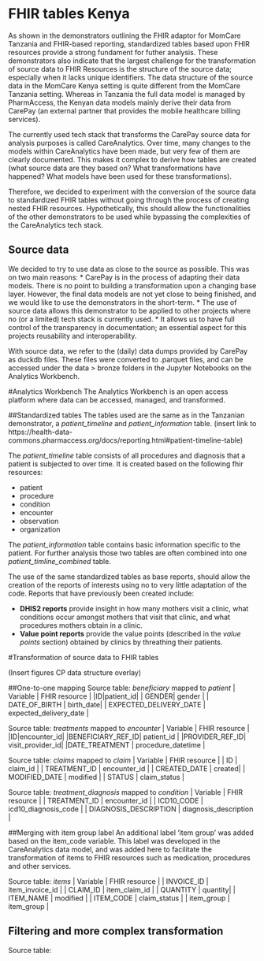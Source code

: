 # FHIR tables Kenya
As shown in the demonstrators outlining the FHIR adaptor for MomCare Tanzania and FHIR-based reporting, standardized tables based upon FHIR resources provide a strong fundament for futher analysis. These demonstrators also indicate that the largest challenge for the transformation of source data to FHIR Resources is the structure of the source data; especially when it lacks unique identifiers. The data structure of the source data in the MomCare Kenya setting is quite different from the MomCare Tanzania setting. Whereas in Tanzania the full data model is managed by PharmAccess, the Kenyan data models mainly derive their data from CarePay (an external partner that provides the mobile healthcare billing services). 

The currently used tech stack that transforms the CarePay source data for analysis purposes is called CareAnalytics. Over time, many changes to the models within CareAnalytics have been made, but very few of them are clearly documented. This makes it complex to derive how tables are created (what source data are they based on? What transformations have happened? What models have been used for these transformations).

Therefore, we decided to experiment with the conversion of the source data to standardized FHIR tables without going through the process of creating nested FHIR resources. Hypothetically, this should allow the functionalities of the other demonstrators to be used while bypassing the complexities of the CareAnalytics tech stack. 

## Source data
We decided to try to use data as close to the source as possible. This was on two main reasons: 
* CarePay is in the process of adapting their data models. There is no point to building a transformation upon a changing base layer. However, the final data models are not yet close to being finished, and we would like to use the demonstrators in the short-term. 
* The use of source data allows this demonstrator to be applied to other projects where no (or a limited) tech stack is currently used.
* It allows us to have full control of the transparency in documentation; an essential aspect for this projects reusability and interoperability. 

With source data, we refer to the (daily) data dumps provided by CarePay as duckdb files. These files were converted to .parquet files, and can be accessed under the data > bronze folders in the Jupyter Notebooks on the Analytics Workbench.

#Analytics Workbench
The Analytics Workbench is an open access platform where data can be accessed, managed, and transformed. 

##Standardized tables
The tables used are the same as in the Tanzanian demonstrator, a *patient_timeline* and *patient_information* table. (insert link to https://health-data-commons.pharmaccess.org/docs/reporting.html#patient-timeline-table)

The *patient_timeline* table consists of all procedures and diagnosis that a patient is subjected to over time. It is created based on the following fhir resources:  

* patient 
* procedure
* condition
* encounter
* observation
* organization

The *patient_information* table contains basic information specific to the patient. For further analysis those two tables are often combined into one *patient_timline_combined* table. 

The use of the same standardized tables as base reports, should allow the creation of the reports of interests using no to very little adaptation of the code. Reports that have previously been created include:

* **DHIS2 reports** provide insight in how many mothers visit a clinic, what conditions occur amongst mothers that visit that clinic, and what procedures mothers obtain in a clinic.
* **Value point reports** provide the value points (described in the *value points* section) obtained by clinics by threathing their patients.

#Transformation of source data to FHIR tables

(Insert figures CP data structure overlay)

##One-to-one mapping
Source table: *beneficiary* mapped to *patient*
| Variable | FHIR resource | 
|ID|patient_id|
| GENDER| gender |
| DATE_OF_BIRTH | birth_date|
| EXPECTED_DELIVERY_DATE | expected_delivery_date |

Source table: *treatments* mapped to *encounter* 
| Variable | FHIR resource | 
|ID|encounter_id|
|BENEFICIARY_REF_ID| patient_id |
|PROVIDER_REF_ID| visit_provider_id|
|DATE_TREATMENT | procedure_datetime |

Source table: *claims* mapped to *claim*
| Variable | FHIR resource | 
| ID | claim_id |
| TREATMENT_ID | encounter_id |
| CREATED_DATE | created|
| MODIFIED_DATE | modified |
| STATUS | claim_status | 

Source table: *treatment_diagnosis* mapped to *condition*
| Variable | FHIR resource | 
| TREATMENT_ID | encounter_id |
| ICD10_CODE | icd10_diagnosis_code |
| DIAGNOSIS_DESCRIPTION | diagnosis_description |

##Merging with item group label
An additional label 'item group' was added based on the item_code variable. This label was developed in the CareAnalytics data model, and was added here to facilitate the transformation of items to FHIR resources such as medication, procedures and other services.  

Source table: *items*
| Variable | FHIR resource | 
| INVOICE_ID | item_invoice_id |
| CLAIM_ID | item_claim_id |
| QUANTITY | quantity|
| ITEM_NAME | modified |
| ITEM_CODE | claim_status |
| item_group | item_group | 

## Filtering and more complex transformation



Source table: 


